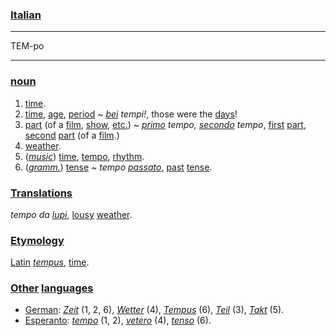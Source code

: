 ===[[Italian]]===

----
TEM-po
----

===[[noun]]===

#[[time]].
#[[time]], [[age]], [[period]] ~ ''[[bello|bei]] tempi!'', those were the [[day|days]]!
#[[part]] (of a [[film]], [[show]], [[et coetera|etc.]]) ~ ''[[primo]] tempo, [[secondo]] tempo'', [[first]] [[part]], [[second]] [[part]] (of a [[film]].)
#[[weather]].
#(''[[music]]'') [[time]], [[tempo]], [[rhythm]].
#(''[[grammar|gramm.]]'') [[tense]] ~ ''tempo [[passato]]'', [[past]] [[tense]].

===[[translation|Translations]]===

''tempo da [[lupo|lupi]]'', [[lousy]] [[weather]].

===[[Etymology]]===

[[Latin]] ''[[tempus]]'', [[time]].

===[[other|Other]] [[language|languages]]===

*[[German]]: ''[[Zeit]]'' (1, 2, 6), ''[[Wetter]]'' (4), ''[[Tempus]]'' (6), ''[[Teil]]'' (3), ''[[Takt]]'' (5).
*[[Esperanto]]: ''[[tempo]]'' (1, 2), ''[[vetero]]'' (4), ''[[tenso]]'' (6).